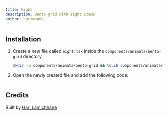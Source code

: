 ```yaml
---
title: Eight
description: Bento grid with eight items
author: harimanok_
---
```


<ComponentPreview name="bento-grid-eight--docs" />

## Installation

1. Create a new file called `eight.tsx` inside the `components/animata/bento-grid` directory.

   ```bash
   mkdir -p components/animata/bento-grid && touch components/animata/bento-grid/eight.tsx
   ```

2. Open the newly created file and add the following code:

```jsx file=<rootDir>/animata/bento-grid/eight.tsx

```

## Credits

Built by [Hari Lamichhane](https://github.com/hari)
